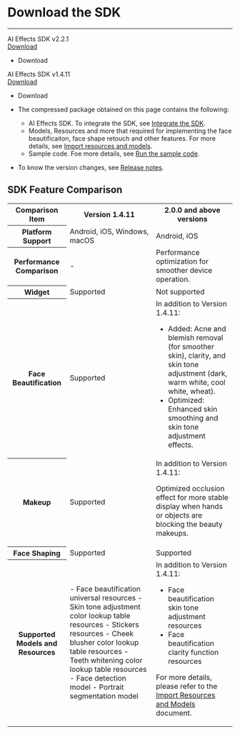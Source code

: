 # Download the SDK

- - -

<div class="sdk-download-wrapper download-area">
    <div class="sdk-download-item-wrapper">
      <div class="download-title">AI Effects SDK v2.2.1</div>
      <div class="download-selector">
        <div class="download-select-wrapper" style="padding-right: 0;">
          <a class="download-target-btn" href="javascript:void(0);">Download</a>
          <ul class="download-dropdown-list">
            <li data-href="https://storage.zego.im/AIEffect/ZegoEffects/sdk/android/ZegoEffects-release-android-shared-java-2.2.1.1573.zip"
              class="dropdown-option">
              Download
           </li> 
          </ul>
        </div>
      </div>  
  </div> 
    <div class="sdk-download-item-wrapper">
      <div class="download-title">AI Effects SDK v1.4.11</div>
      <div class="download-selector">
        <div class="download-select-wrapper" style="padding-right: 0;">
          <a class="download-target-btn" href="javascript:void(0);">Download</a>
          <ul class="download-dropdown-list">
            <li data-href="https://storage.zego.im/AIEffect/ZegoEffects/sdk/android/ZegoEffects-release-android-shared-java.zip"
              class="dropdown-option">
              Download
           </li> 
          </ul>
        </div>
      </div>  
    </div>
</div> 



<Note title="Note">

- The compressed package obtained on this page contains the following:

    - AI Effects SDK. To integrate the SDK, see [Integrate the SDK](!Quick_Starts/Integration).
    - Models, Resources and more that required for implementing the face beautificaiton, face shape retouch and other features. For more details, see [Import resources and models](!Quick_Starts/Import_Resources).
    - Sample code. Foe more details, see [Run the sample code](!Sample_Codes/Sample_Codes).

- To know the version changes, see [Release notes](!Release_Notes/Release_Notes).
</Note>

<!-- Zego-Split-Line Do Not Remove Me -->

## SDK Feature Comparison

<table>
  
<tbody><tr>
<th>Comparison Item</th>
<th>Version 1.4.11</th>
<th>2.0.0 and above versions</th>
</tr>
<tr>
<th>Platform Support</th>
<td>Android, iOS, Windows, macOS</td>
<td>Android, iOS</td>
</tr>
<tr>
<th>Performance Comparison</th>
<td>-</td>
<td>Performance optimization for smoother device operation.</td>
</tr>
<tr>
<th rowspan="2">Widget</th>
<td rowspan="2">Supported</td>
<td rowspan="2">Not supported</td>
</tr>
<tr>
</tr>
<tr>
<th>Face Beautification</th>
<td>Supported</td>
<td>In addition to Version 1.4.11:

- Added: Acne and blemish removal (for smoother skin), clarity, and skin tone adjustment (dark, warm white, cool white, wheat).
- Optimized: Enhanced skin smoothing and skin tone adjustment effects.</td>
</tr>
<tr>
<th>Makeup</th>
<td>Supported</td>
<td>In addition to Version 1.4.11:

Optimized occlusion effect for more stable display when hands or objects are blocking the beauty makeups.</td>
</tr>
<tr>
<th rowspan="2">Face Shaping</th>
<td rowspan="2">Supported</td>
<td rowspan="2">Supported</td>
</tr>
<tr>
</tr>
<tr>
<th>Supported Models and Resources</th>
<td>- Face beautification universal resources
- Skin tone adjustment color lookup table resources
- Stickers resources
- Cheek blusher color lookup table resources
- Teeth whitening color lookup table resources
- Face detection model
- Portrait segmentation model</td>
<td>In addition to Version 1.4.11:

- Face beautification skin tone adjustment resources
- Face beautification clarity function resources

For more details, please refer to the [Import Resources and Models](!Quick_Starts/Import_Resources) document.</td>
</tr>
</tbody></table>
